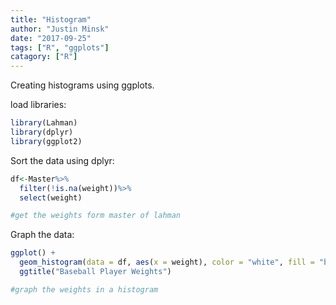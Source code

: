 ```yaml
---
title: "Histogram"
author: "Justin Minsk"
date: "2017-09-25"
tags: ["R", "ggplots"]
catagory: ["R"]
---
```


Creating histograms using ggplots.

load libraries:

```r
library(Lahman)
library(dplyr)
library(ggplot2)
```

Sort the data using dplyr:

```r
df<-Master%>%
  filter(!is.na(weight))%>%
  select(weight)

#get the weights form master of lahman
```

Graph the data:

```r
ggplot() +
  geom_histogram(data = df, aes(x = weight), color = "white", fill = "blue", bins = 25) +
  ggtitle("Baseball Player Weights")

#graph the weights in a histogram
```

